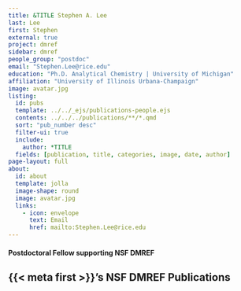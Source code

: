 ```yaml
---
title: &TITLE Stephen A. Lee
last: Lee
first: Stephen
external: true
project: dmref
sidebar: dmref
people_group: "postdoc"
email: "Stephen.Lee@rice.edu"
education: "Ph.D. Analytical Chemistry | University of Michigan"
affiliation: "University of Illinois Urbana-Champaign"
image: avatar.jpg
listing:
  id: pubs
  template: ../../_ejs/publications-people.ejs 
  contents: ../../../publications/**/*.qmd
  sort: "pub_number desc"
  filter-ui: true
  include:
    author: *TITLE
  fields: [publication, title, categories, image, date, author]
page-layout: full
about: 
  id: about
  template: jolla
  image-shape: round
  image: avatar.jpg
  links:
    - icon: envelope
      text: Email
      href: mailto:Stephen.Lee@rice.edu
---
```



:::{#about}

<h4>Postdoctoral Fellow supporting NSF DMREF</h4>
:::

## {{< meta first >}}'s NSF DMREF Publications

:::{#pubs}
:::